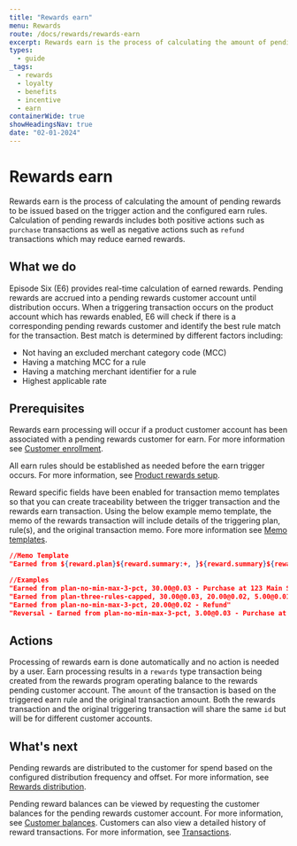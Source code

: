 ```yaml
---
title: "Rewards earn"
menu: Rewards
route: /docs/rewards/rewards-earn
excerpt: Rewards earn is the process of calculating the amount of pending rewards to be issued based on the trigger action and the configured earn rules.
types: 
  - guide
_tags:
  - rewards
  - loyalty
  - benefits
  - incentive
  - earn
containerWide: true
showHeadingsNav: true
date: "02-01-2024"
---
```


# Rewards earn

Rewards earn is the process of calculating the amount of pending rewards to be issued based on the trigger action and the configured earn rules. Calculation of pending rewards includes both positive actions such as `purchase` transactions as well as negative actions such as `refund` transactions which may reduce earned rewards.

## What we do

Episode Six (E6) provides real-time calculation of earned rewards. Pending rewards are accrued into a pending rewards customer account until distribution occurs. When a triggering transaction occurs on the product account which has rewards enabled, E6 will check if there is a corresponding pending rewards customer and identify the best rule match for the transaction. Best match is determined by different factors including:

* Not having an excluded merchant category code (MCC)
* Having a matching MCC for a rule
* Having a matching merchant identifier for a rule
* Highest applicable rate

## Prerequisites 

Rewards earn processing will occur if a product customer account has been associated with a pending rewards customer for earn. For more information see [Customer enrollment](/docs/rewards/customer-enrollment).

All earn rules should be established as needed before the earn trigger occurs. For more information, see [Product rewards setup](/docs/rewards/product-rewards).

Reward specific fields have been enabled for transaction memo templates so that you can create traceability between the trigger transaction and the rewards earn transaction. Using the below example memo template, the memo of the rewards transaction will include details of the triggering plan, rule(s), and the original transaction memo. Fore more information see [Memo templates](/docs/transactions/memo-templates).

``` json
//Memo Template
"Earned from ${reward.plan}${reward.summary:+, }${reward.summary}${reward.sourceMemo:+ - }${reward.sourceMemo}"

//Examples
"Earned from plan-no-min-max-3-pct, 30.00@0.03 - Purchase at 123 Main St."
"Earned from plan-three-rules-capped, 30.00@0.03, 20.00@0.02, 5.00@0.01 - Purchase at 123 Main St."
"Earned from plan-no-min-max-3-pct, 20.00@0.02 - Refund"
"Reversal - Earned from plan-no-min-max-3-pct, 3.00@0.03 - Purchase at 123 Main St."
```

## Actions

Processing of rewards earn is done automatically and no action is needed by a user. Earn processing results in a `rewards` type transaction being created from the rewards program operating balance to the rewards pending customer account. The `amount` of the transaction is based on the triggered earn rule and the original transaction amount.  Both the rewards transaction and the original triggering transaction will share the same `id` but will be for different customer accounts.

## What's next

Pending rewards are distributed to the customer for spend based on the configured distribution frequency and offset. For more information, see [Rewards distribution](/docs/rewards/rewards-distribution).

Pending reward balances can be viewed by requesting the customer balances for the pending rewards customer account. For more information, see [Customer balances](/docs/balances/customer-balances). Customers can also view a detailed history of reward transactions. For more information, see [Transactions](/docs/transactions/transactions).

